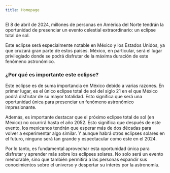 ```yaml
---
title: Homepage
---
```


El 8 de abril de 2024, millones de personas en América del Norte tendrán
la oportunidad de presenciar un evento celestial extraordinario: un
eclipse total de sol.

Este eclipse será especialmente notable en México y los Estados Unidos,
ya que cruzará gran parte de estos países. México, en particular, será
el lugar privilegiado donde se podrá disfrutar de la máxima duración de
este fenómeno astronómico.

### ¿Por qué es importante este eclipse?

Este eclipse es de suma importancia en México debido a varias razones.
En primer lugar, es el único eclipse total de sol del siglo 21 en el que
México podrá disfrutar de su mayor totalidad. Esto significa que será
una oportunidad única para presenciar un fenómeno astronómico
impresionante.

Además, es importante destacar que el próximo eclipse total de sol (en
México) no ocurrirá hasta el año 2052. Esto significa que después de
este evento, los mexicanos tendrán que esperar más de dos décadas para
volver a experimentar algo similar. Y aunque habrá otros eclipses
solares en el futuro, ninguno será tan grande y espectacular como este
en el 2024.

Por lo tanto, es fundamental aprovechar esta oportunidad única para
disfrutar y aprender más sobre los eclipses solares. No solo será un
evento memorable, sino que también permitirá a las personas expandir sus
conocimientos sobre el universo y despertar su interés por la
astronomía.
